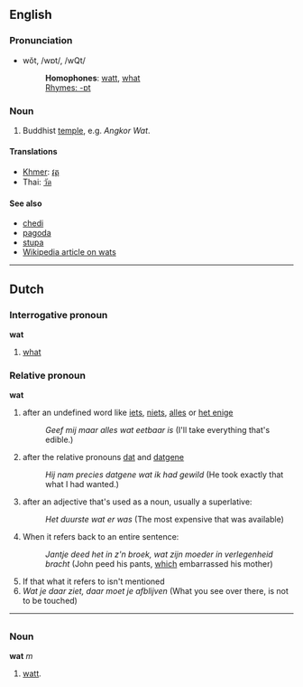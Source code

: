 ==English==
===Pronunciation===
*wŏt, /wɒt/, /wQt/
*:'''Homophones''': [[watt]], [[what]]
*:[[Rhymes:English:-ɒt|Rhymes: -ɒt]]

<!-- ===Etymology===
[[Khmer]] (Cambodian) - or so i thought - but thai also uses the word "wat"... -->

===Noun===
#Buddhist [[temple]], e.g. ''Angkor Wat''.

====Translations====
*[[Khmer]]: [[វត្ត]]
*Thai: [[วัด]]

====See also====
*[[chedi]]
*[[pagoda]]
*[[stupa]]
*[[w:wat|Wikipedia article on wats]]

----
==Dutch==
===Interrogative pronoun===
'''wat'''

# [[what]]

===Relative pronoun===
'''wat'''

# after an undefined word like [[iets]], [[niets]], [[alles]] or [[het enige]]
#:''Geef mij maar alles wat eetbaar is'' (I'll take everything that's edible.)
# after the relative pronouns [[dat]] and [[datgene]]
#:''Hij nam precies datgene wat ik had gewild'' (He took exactly that what I had wanted.)
# after an adjective that's used as a noun, usually a superlative:
#:''Het duurste wat er was'' (The most expensive that was available)
# When it refers back to an entire sentence:
#:''Jantje deed het in z'n broek, wat zijn moeder in verlegenheid bracht'' (John peed his pants, [[which]] embarrassed his mother)
# If that what it refers to isn't mentioned
# ''Wat je daar ziet, daar moet je afblijven'' (What you see over there, is not to be touched)

----
=={{pl}}==
===Noun===
'''wat''' ''m''

# [[watt]].